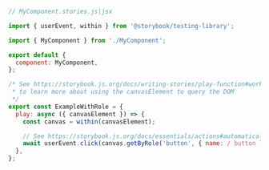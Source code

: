 ```js
// MyComponent.stories.js|jsx

import { userEvent, within } from '@storybook/testing-library';

import { MyComponent } from './MyComponent';

export default {
  component: MyComponent,
};

/* See https://storybook.js.org/docs/writing-stories/play-function#working-with-the-canvas
 * to learn more about using the canvasElement to query the DOM
 */
export const ExampleWithRole = {
  play: async ({ canvasElement }) => {
    const canvas = within(canvasElement);

    // See https://storybook.js.org/docs/essentials/actions#automatically-matching-args to learn how to setup logging in the Actions panel
    await userEvent.click(canvas.getByRole('button', { name: / button label/i }));
  },
};
```
